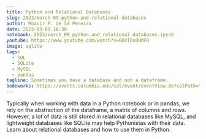 ```yaml
---
title: Python and Relational Databases
slug: 2023/march-09-python-and-relational-databases
author: Moacir P. de Sá Pereira
date: 2023-03-09 16:30
notebook: 2023/march_09_python_and_relational_databases.ipynb
youtube: https://www.youtube.com/watch?v=8DVTDsOHMFQ
image: sqlite
tags: 
  - SQL
  - SQLite
  - MySQL
  - pandas
tagline: Sometimes you have a database and not a dataframe.
bedeworks: https://events.columbia.edu/cal/event/eventView.do?calPath=%2Fpublic%2Fcals%2FMainCal&guid=CAL-00bbdb7c-8595d028-0185-983f9ef6-00004504events@columbia.edu&recurrenceId=
---
```


Typically when working with data in a Python notebook or in pandas, we rely
on the abstraction of the dataframe, a matrix of columns and rows. However,
a lot of data is still stored in relational databases like MySQL, and
lightweight databases like SQLite may help Pythonistas with their data.
Learn about relational databases and how to use them in Python.

